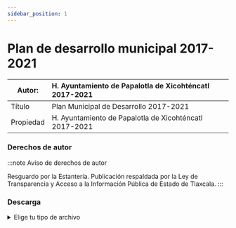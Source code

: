 ```yaml
---
sidebar_position: 1
---
```

# Plan de desarrollo municipal 2017-2021

|Autor:| H. Ayuntamiento de Papalotla de Xicohténcatl 2017-2021 |
|--|:--|
|Título|Plan Municipal de Desarrollo 2017-2021|
|Propiedad|H. Ayuntamiento de Papalotla de Xicohténcatl 2017-2021|

### Derechos de autor
    
:::note Aviso de derechos de autor

Resguardo por la Estantería. Publicación respaldada por la Ley de Transparencia y Acceso a la Información Pública de
Estado de Tlaxcala.
:::

### Descarga
<details>
  <summary>Elige tu tipo de archivo</summary>
    <div>
        <a href="https://raw.githubusercontent.com/ImpossibleBoxMX/EstanteriaDigitalDePapalotla/master/Planes%20de%20desarrollo/Plan-Desarrollo-Papalotla-2017.pdf"> 📥 Plan Municipal de Desarrollo 2017-2021 (PDF)</a>
        </div>      
</details>

